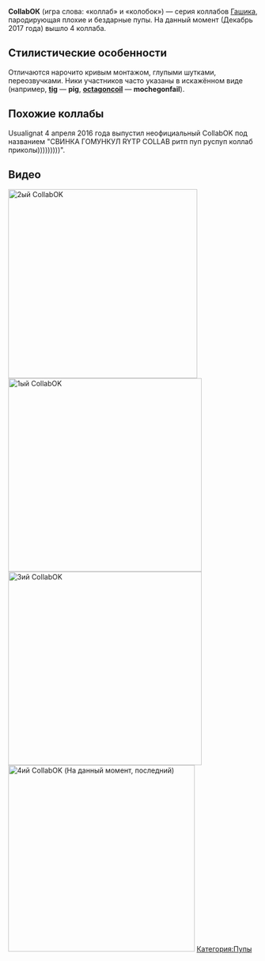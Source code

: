 '''CollabОК''' (игра слова: «коллаб» и «колобок») — серия коллабов [[Gashik|Гашика]], пародирующая плохие и бездарные пупы. На данный момент (Декабрь 2017 года) вышло 4 коллаба.

==Стилистические особенности==
Отличаются нарочито кривым монтажом, глупыми шутками, переозвучками. Ники участников часто указаны в искажённом виде (например, '''[[tig]]''' — '''pig''', '''[[octagoncoil]]''' — '''mochegonfail''').

==Похожие коллабы==
Usualignat 4 апреля 2016 года выпустил неофициальный CollabOK под названием "СВИНКА ГОМУНКУЛ RYTP COLLAB ритп пуп руспуп коллаб приколы)))))))))". 
==Видео==
[[File:CollabOK 2 - Перезалив (без Губки Боба)|thumb|382x382px|2ый CollabOK]]
[[File:RYTP CollabОК|left|thumb|391x391px|1ый CollabOK]]
[[File:CollabOK 3|left|thumb|391x391px|3ий CollabOK]]
[[File:CollabOK IV|thumb|377x377px|4ий CollabOK (На данный момент, последний)]]
[[Категория:Пупы]]